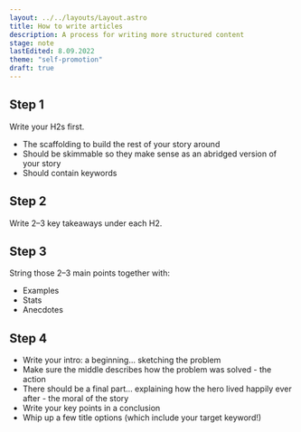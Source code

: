 ```yaml
---
layout: ../../layouts/Layout.astro
title: How to write articles
description: A process for writing more structured content
stage: note
lastEdited: 8.09.2022
theme: "self-promotion"
draft: true
---
```



## Step 1

Write your H2s first.

- The scaffolding to build the rest of your story around
- Should be skimmable so they make sense as an abridged version of your story
- Should contain keywords

## Step 2

Write 2–3 key takeaways under each H2.

## Step 3

String those 2–3 main points together with:

- Examples
- Stats
- Anecdotes

## Step 4

- Write your intro: a beginning… sketching the problem
- Make sure the middle describes how the problem was solved - the action
- There should be a final part… explaining how the hero lived happily ever after - the moral of the story
- Write your key points in a conclusion
- Whip up a few title options (which include your target keyword!)

<ReadMore theme={frontmatter.theme} title={frontmatter.title} />
